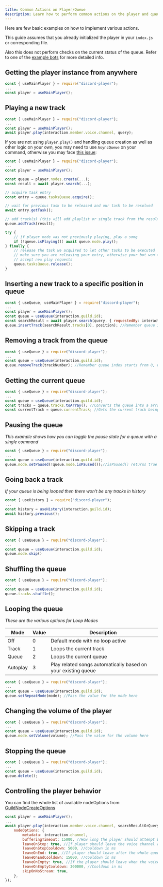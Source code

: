 ```yaml
---
title: Common Actions on Player/Queue
description: Learn how to perform common actions on the player and queue
---
```


Here are few basic examples on how to implement various actions.

This guide assumes that you already initialized the player in your `index.js` or corresponding file.

Also this does not perform checks on the current status of the queue. Refer to one of the [example bots](/showcase) for more detailed info.

## Getting the player instance from anywhere

```js title="play.js"
const { useMainPlayer } = require("discord-player");
...
const player = useMainPlayer();
```

## Playing a new track

```js title="play.js"
const { useMainPlayer } = require("discord-player");
...
const player = useMainPlayer();
await player.play(interaction.member.voice.channel, query);
```

If you are not using `player.play()` and handling queue creation as well as other logic on your own, you may need to use `AsyncQueue` on your command, otherwise you may face [this issue](https://github.com/Androz2091/discord-player/issues/1717):

```js title="play.js"
const { useMainPlayer } = require("discord-player");
...
const player = useMainPlayer();

const queue = player.nodes.create(...);
const result = await player.search(...);

// acquire task entry
const entry = queue.tasksQueue.acquire();

// wait for previous task to be released and our task to be resolved
await entry.getTask();

// add track(s) (this will add playlist or single track from the result)
queue.addTrack(result);

try {
    // if player node was not previously playing, play a song
    if (!queue.isPlaying()) await queue.node.play();
} finally {
    // release the task we acquired to let other tasks to be executed
    // make sure you are releasing your entry, otherwise your bot won't
    // accept new play requests
    queue.tasksQueue.release();
}
```

## Inserting a new track to a specific position in queue

```js title="play-next.js"
const { useQueue, useMainPlayer } = require("discord-player");
...
const player = useMainPlayer();
const queue = useQueue(interaction.guild.id);
const searchResult = await player.search(query, { requestedBy: interaction.user });
queue.insertTrack(searchResult.tracks[0], position); //Remember queue index starts from 0, not 1
```

## Removing a track from the queue

```js title="remove.js"
const { useQueue } = require("discord-player");
...
const queue = useQueue(interaction.guild.id);
queue.removeTrack(trackNumber); //Remember queue index starts from 0, not 1
```

## Getting the current queue

```js title="queue.js"
const { useQueue } = require("discord-player");
...
const queue = useQueue(interaction.guild.id);
const tracks = queue.tracks.toArray(); //Converts the queue into a array of tracks
const currentTrack = queue.currentTrack; //Gets the current track being played
```

## Pausing the queue

_This example shows how you can toggle the pause state for a queue with a single command_

```js title="pause.js"
const { useQueue } = require("discord-player");
...
const queue = useQueue(interaction.guild.id);
queue.node.setPaused(!queue.node.isPaused());//isPaused() returns true if that player is already paused
```

## Going back a track

_If your queue is being looped then there won't be any tracks in history_

```js title="previous.js"
const { useHistory } = require("discord-player");
...
const history = useHistory(interaction.guild.id);
await history.previous();
```

## Skipping a track

```js title="skip.js"
const { useQueue } = require("discord-player");
...
const queue = useQueue(interaction.guild.id);
queue.node.skip()
```

## Shuffling the queue

```js title="shuffle.js"
const { useQueue } = require("discord-player");
...
const queue = useQueue(interaction.guild.id);
queue.tracks.shuffle();
```

## Looping the queue

_These are the various options for Loop Modes_

| Mode     | Value | Description                                                   |
| -------- | ----- | ------------------------------------------------------------- |
| Off      | 0     | Default mode with no loop active                              |
| Track    | 1     | Loops the current track                                       |
| Queue    | 2     | Loops the current queue                                       |
| Autoplay | 3     | Play related songs automatically based on your existing queue |

```js title="loop.js"
const { useQueue } = require("discord-player");
...
const queue = useQueue(interaction.guild.id);
queue.setRepeatMode(mode); //Pass the value for the mode here
```

## Changing the volume of the player

```js title="volume.js"
const { useQueue } = require("discord-player");
...
const queue = useQueue(interaction.guild.id);
queue.node.setVolume(volume); //Pass the value for the volume here
```

## Stopping the queue

```js title="stop.js"
const { useQueue } = require("discord-player");
...
const queue = useQueue(interaction.guild.id);
queue.delete();
```

## Controlling the player behavior

You can find the whole list of available nodeOptions from [GuildNodeCreateOptions](https://discord-player.js.org/docs/discord-player/type/GuildNodeCreateOptions)

```js title="play.js"
const player = useMainPlayer();
...
await player.play(interaction.member.voice.channel, searchResultOrQuery, {
	nodeOptions: {
		metadata: interaction.channel,
		bufferingTimeout: 15000, //How long the player should attempt buffering before giving up
		leaveOnStop: true, //If player should leave the voice channel after user stops the player
		leaveOnStopCooldown: 5000, //Cooldown in ms
		leaveOnEnd: true, //If player should leave after the whole queue is over
		leaveOnEndCooldown: 15000, //Cooldown in ms
		leaveOnEmpty: true, //If the player should leave when the voice channel is empty
		leaveOnEmptyCooldown: 300000, //Cooldown in ms
		skipOnNoStream: true,
	},
});
```
